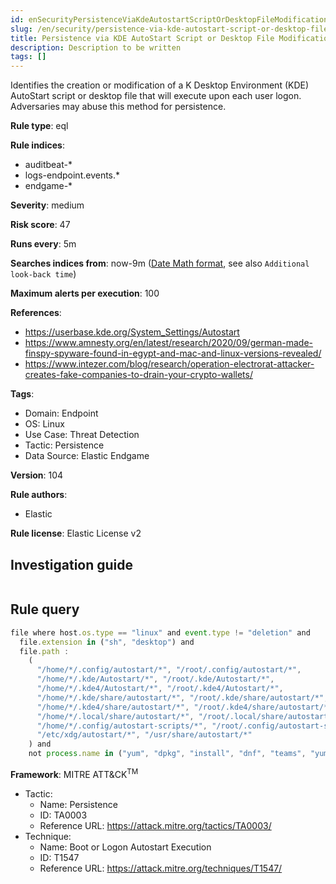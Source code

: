 ```yaml
---
id: enSecurityPersistenceViaKdeAutostartScriptOrDesktopFileModification
slug: /en/security/persistence-via-kde-autostart-script-or-desktop-file-modification
title: Persistence via KDE AutoStart Script or Desktop File Modification
description: Description to be written
tags: []
---
```


<div id="persistence-via-kde-autostart-script-or-desktop-file-modification"></div>

Identifies the creation or modification of a K Desktop Environment (KDE) AutoStart script or desktop file that will execute upon each user logon. Adversaries may abuse this method for persistence.

**Rule type**: eql

**Rule indices**: 

* auditbeat-*
* logs-endpoint.events.*
* endgame-*

**Severity**: medium

**Risk score**: 47

**Runs every**: 5m

**Searches indices from**: now-9m ([Date Math format](((ref))/common-options.html#date-math), see also <DocLink id="enSecurityRulesUiCreate" section="set-the-rules-schedule">`Additional look-back time`</DocLink>)

**Maximum alerts per execution**: 100

**References**: 

* https://userbase.kde.org/System_Settings/Autostart
* https://www.amnesty.org/en/latest/research/2020/09/german-made-finspy-spyware-found-in-egypt-and-mac-and-linux-versions-revealed/
* https://www.intezer.com/blog/research/operation-electrorat-attacker-creates-fake-companies-to-drain-your-crypto-wallets/

**Tags**: 

* Domain: Endpoint
* OS: Linux
* Use Case: Threat Detection
* Tactic: Persistence
* Data Source: Elastic Endgame

**Version**: 104

**Rule authors**: 

* Elastic

**Rule license**: Elastic License v2

## Investigation guide

```markdown

```

## Rule query

```js
file where host.os.type == "linux" and event.type != "deletion" and
  file.extension in ("sh", "desktop") and
  file.path :
    (
      "/home/*/.config/autostart/*", "/root/.config/autostart/*",
      "/home/*/.kde/Autostart/*", "/root/.kde/Autostart/*",
      "/home/*/.kde4/Autostart/*", "/root/.kde4/Autostart/*",
      "/home/*/.kde/share/autostart/*", "/root/.kde/share/autostart/*",
      "/home/*/.kde4/share/autostart/*", "/root/.kde4/share/autostart/*",
      "/home/*/.local/share/autostart/*", "/root/.local/share/autostart/*",
      "/home/*/.config/autostart-scripts/*", "/root/.config/autostart-scripts/*",
      "/etc/xdg/autostart/*", "/usr/share/autostart/*"
    ) and
    not process.name in ("yum", "dpkg", "install", "dnf", "teams", "yum-cron", "dnf-automatic")

```

**Framework**: MITRE ATT&CK<sup>TM</sup>

* Tactic:
    * Name: Persistence
    * ID: TA0003
    * Reference URL: https://attack.mitre.org/tactics/TA0003/
* Technique:
    * Name: Boot or Logon Autostart Execution
    * ID: T1547
    * Reference URL: https://attack.mitre.org/techniques/T1547/

